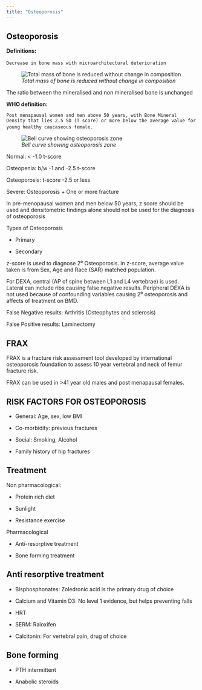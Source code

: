```yaml
---
title: "Osteoporosis"
---
```


## **Osteoporosis**

**Definitions:**

`Decrease in bone mass with microarchitectural deterioration` 

![*Total mass of bone is reduced without change in composition*](images/Ospop2.png)

The ratio between the mineralised and non mineralised bone is unchanged

**WHO definition:**

`Post menapausal women and men above 50 years, with Bone Mineral Density that lies 2.5 SD (T score) or more below the average value for young healthy caucaseous female.` 

![*Bell curve showing osteoporosis zone*](images/osteop.png)

Normal: \< -1.0 t-score

Osteopenia: b/w -1 and -2.5 t-score

Osteoporosis: t-score -2.5 or less

Severe: Osteoporosis + One or more fracture

In pre-menopausal women and men below 50 years, z score should be used and densitometric findings alone should not be used for the diagnosis of osteoporosis

Types of Osteoporosis

-   Primary

-   Secondary

z-score is used to diagnose 2⁰ Osteoporosis. in z-score, average value taken is from Sex, Age and Race (SAR) matched population.

For DEXA, central (AP of spine between L1 and L4 vertebrae) is used. Lateral can include ribs causing false negative results. Peripheral DEXA is not used because of confounding variables causing 2⁰ osteoporosis and affects of treatment on BMD.

False Negative results: Arthritis (Osteophytes and sclerosis)

False Positive results: Laminectomy

## **FRAX**

FRAX is a fracture risk assessment tool developed by international osteoporosis foundation to assess 10 year vertebral and neck of femur fracture risk.

FRAX can be used in \>41 year old males and post menapausal females.

## **RISK FACTORS FOR OSTEOPOROSIS**

-   General: Age, sex, low BMI

-   Co-morbidity: previous fractures

-   Social: Smoking, Alcohol

-   Family history of hip fractures

## **Treatment**

Non pharmacological:

-   Protein rich diet

-   Sunlight

-   Resistance exercise

Pharmacological

-   Anti-resorptive treatment

-   Bone forming treatment

## **Anti resorptive treatment**

-   Bisphosphonates: Zoledronic acid is the primary drug of choice

-   Calcium and Vitamin D3: No level 1 evidence, but helps preventing falls

-   HRT

-   SERM: Raloxifen

-   Calcitonin: For vertebral pain, drug of choice

## **Bone forming**

-   PTH intermittent

-   Anabolic steroids
